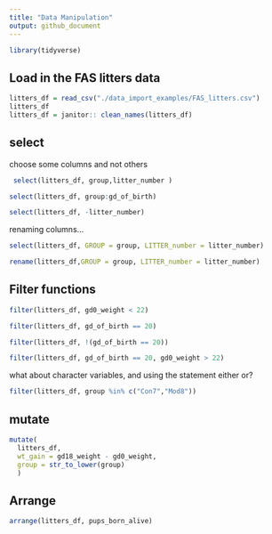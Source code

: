 ```yaml
---
title: "Data Manipulation"
output: github_document
---
```


```r
library(tidyverse)
```

## Load in the FAS litters data
```r
litters_df = read_csv("./data_import_examples/FAS_litters.csv")
litters_df
litters_df = janitor:: clean_names(litters_df)
```


## select

choose some columns and not others

```r
 select(litters_df, group,litter_number )
```

```r
select(litters_df, group:gd_of_birth)
```

```r
select(litters_df, -litter_number)
```

renaming columns...

```r
select(litters_df, GROUP = group, LITTER_number = litter_number)
```

```r
rename(litters_df,GROUP = group, LITTER_number = litter_number)
```

## Filter functions

```r
filter(litters_df, gd0_weight < 22)
```

```r
filter(litters_df, gd_of_birth == 20)
```

```r
filter(litters_df, !(gd_of_birth == 20))
```
```r
filter(litters_df, gd_of_birth == 20, gd0_weight > 22)
```

what about character variables, and using the statement either or?

```r
filter(litters_df, group %in% c("Con7","Mod8"))
```

## mutate

```r
mutate(
  litters_df,
  wt_gain = gd18_weight - gd0_weight, 
  group = str_to_lower(group)
  )
```

## Arrange

```r
arrange(litters_df, pups_born_alive)
```

